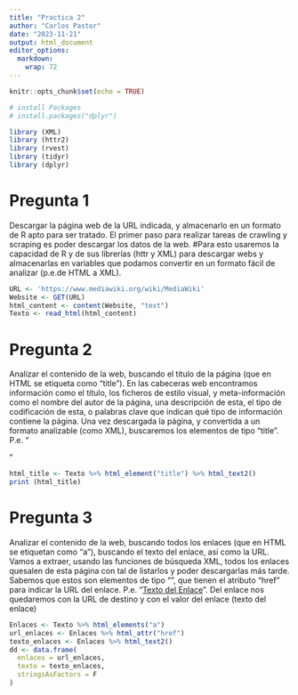 ```yaml
---
title: "Practica 2"
author: "Carlos Pastor"
date: "2023-11-21"
output: html_document
editor_options: 
  markdown: 
    wrap: 72
---
```


```r
knitr::opts_chunk$set(echo = TRUE)
```

```r
# install Packages
# install.packages("dplyr")

library (XML) 
library (httr2)
library (rvest)
library (tidyr)
library (dplyr)
```
# Pregunta 1
Descargar la página web de la URL indicada, y almacenarlo en un formato de R apto para ser tratado. El primer paso para realizar tareas de crawling y scraping es poder descargar los datos de la web. #Para esto usaremos la capacidad de R y de sus librerías (httr y XML) para descargar webs y almacenarlas en variables que podamos convertir en un formato fácil de analizar (p.e.de HTML a XML). 
```r
URL <- 'https://www.mediawiki.org/wiki/MediaWiki'
Website <- GET(URL)
html_content <- content(Website, "text")
Texto <- read_html(html_content)
```

# Pregunta 2
Analizar el contenido de la web, buscando el título de la página (que en HTML se etiqueta como “title”). En las cabeceras web encontramos información como el título, los ficheros de estilo visual, y meta-información como el nombre del autor de la página, una descripción de esta, el tipo de codificación de esta, o palabras clave que indican qué tipo de información contiene la página. Una vez descargada la página, y convertida a un formato analizable (como XML), buscaremos los elementos de tipo “title”. P.e. “<title>Titulo de Página</title>”
```r
html_title <- Texto %>% html_element("title") %>% html_text2()
print (html_title)
```
# Pregunta 3
Analizar el contenido de la web, buscando todos los enlaces (que en HTML se etiquetan como “a”), buscando el texto del enlace, así como la URL. Vamos a extraer, usando las funciones de búsqueda XML, todos los enlaces quesalen de esta página con tal de listarlos y poder descargarlas más tarde. Sabemos que estos son elementos de tipo “<a>”, que tienen el atributo “href” para indicar la URL del enlace. P.e. “<a href = ‘enlace’>Texto del Enlace</a>”. Del enlace nos quedaremos con la URL de destino y con el valor del enlace (texto del enlace)
```r
Enlaces <- Texto %>% html_elements("a")
url_enlaces <- Enlaces %>% html_attr("href")
texto_enlaces <- Enlaces %>% html_text2()
dd <- data.frame(
  enlaces = url_enlaces,
  texto = texto_enlaces,
  stringsAsFactors = F
)

```